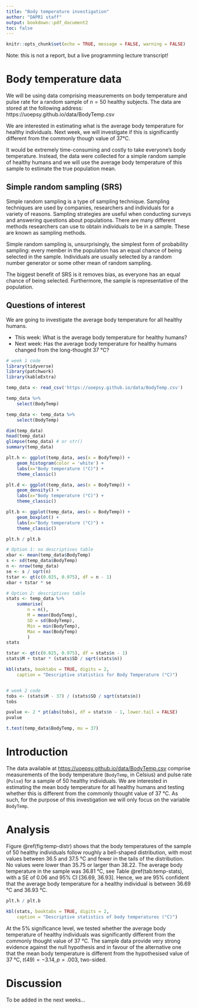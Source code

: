 ```yaml
---
title: "Body temperature investigation"
author: "DAPR1 staff"
output: bookdown::pdf_document2
toc: false
---
```



```r
knitr::opts_chunk$set(echo = TRUE, message = FALSE, warning = FALSE)
```


Note: this is not a report, but a live programming lecture transcript!


# Body temperature data

We will be using data comprising measurements on body temperature and pulse rate for a random sample of $n = 50$ healthy subjects. The data are stored at the following address: https://uoepsy.github.io/data/BodyTemp.csv

We are interested in estimating what is the average body temperature for healthy individuals. Next week, we will investigate if this is significantly different from the commonly though value of 37°C. 

It would be extremely time-consuming and costly to take everyone's body temperature. Instead, the data were collected for a simple random sample of healthy humans and we will use the average body temperature of this sample to estimate the true population mean.


## Simple random sampling (SRS)

Simple random sampling is a type of sampling technique. Sampling techniques are used by companies, researchers and individuals for a variety of reasons. Sampling strategies are useful when conducting surveys and answering questions about populations. There are many different methods researchers can use to obtain individuals to be in a sample. These are known as sampling methods.

Simple random sampling is, unsurprisingly, the simplest form of probability sampling: every member in the population has an equal chance of being selected in the sample. Individuals are usually selected by a random number generator or some other mean of random sampling.

The biggest benefit of SRS is it removes bias, as everyone has an equal chance of being selected. Furthermore, the sample is representative of the population.


## Questions of interest

We are going to investigate the average body temperature for all healthy humans. 

- This week: What is the average body temperature for healthy humans? 
- Next week: Has the average body temperature for healthy humans changed from the long-thought 37 °C?


```r
# week 1 code
library(tidyverse)
library(patchwork)
library(kableExtra)

temp_data <- read_csv('https://uoepsy.github.io/data/BodyTemp.csv')

temp_data %>%
    select(BodyTemp)

temp_data <- temp_data %>%
    select(BodyTemp)

dim(temp_data)
head(temp_data)
glimpse(temp_data) # or str()
summary(temp_data)

plt.h <- ggplot(temp_data, aes(x = BodyTemp)) +
    geom_histogram(color = 'white') +
    labs(x="Body temperature (°C)") +
    theme_classic()

plt.d <- ggplot(temp_data, aes(x = BodyTemp)) +
    geom_density() +
    labs(x="Body temperature (°C)") +
    theme_classic()

plt.b <- ggplot(temp_data, aes(x = BodyTemp)) +
    geom_boxplot() +
    labs(x="Body temperature (°C)") +
    theme_classic()

plt.h / plt.b

# Option 1: no descriptives table
xbar <- mean(temp_data$BodyTemp)
s <- sd(temp_data$BodyTemp)
n <- nrow(temp_data)
se <- s / sqrt(n)
tstar <- qt(c(0.025, 0.975), df = n - 1)
xbar + tstar * se

# Option 2: descriptives table
stats <- temp_data %>%
    summarise(
        n = n(),
        M = mean(BodyTemp),
        SD = sd(BodyTemp),
        Min = min(BodyTemp),
        Max = max(BodyTemp)
        )
stats

tstar <- qt(c(0.025, 0.975), df = stats$n - 1)
stats$M + tstar * (stats$SD / sqrt(stats$n))

kbl(stats, booktabs = TRUE, digits = 2,
    caption = "Descriptive statistics for Body Temperature (°C)")


# week 2 code
tobs <- (stats$M - 37) / (stats$SD / sqrt(stats$n))
tobs

pvalue <- 2 * pt(abs(tobs), df = stats$n - 1, lower.tail = FALSE)
pvalue

t.test(temp_data$BodyTemp, mu = 37)
```


# Introduction

The data available at <https://uoepsy.github.io/data/BodyTemp.csv> comprise measurements of the body temperature (`BodyTemp`, in Celsius) and pulse rate (`Pulse`) for a sample of 50 healthy individuals. We are interested in estimating the mean body temperature for all healthy humans and testing whether this is different from the commonly thought value of 37 °C. As such, for the purpose of this investigation we will only focus on the variable `BodyTemp`.


# Analysis

Figure \@ref(fig:temp-distr) shows that the body temperatures of the sample of 50 healthy individuals follow roughly a bell-shaped distribution, with most values between 36.5 and 37.5 °C and fewer in the tails of the distribution. No values were lower than 35.75 or larger than 38.22. The average body temperature in the sample was 36.81 °C, see Table \@ref(tab:temp-stats), with a SE of 0.06 and 95% CI [36.69, 36.93]. Hence, we are 95% confident that the average body temperature for a healthy individual is between 36.69 °C and 36.93 °C.

```r
plt.h / plt.b
```

```r
kbl(stats, booktabs = TRUE, digits = 2,
    caption = "Descriptive statistics of body temperatures (°C)")
```

At the 5% significance level, we tested whether the average body temperature of healthy individuals was significantly different from the commonly thought value of 37 °C. The sample data provide very strong evidence against the null hypothesis and in favour of the alternative one that the mean body temperature is different from the hypothesised value of 37 °C, $t(49) = -3.14, p = .003$, two-sided.

<!-- In particular, we are 95% confident that the true mean body temperature for all healthy individuals is between 36.69 °C and 36.93 °C. -->


# Discussion

To be added in the next weeks...
